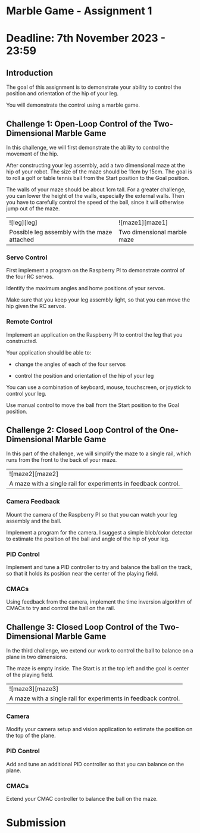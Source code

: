 # Marble Game - Assignment 1
# Deadline: 7th November 2023 - 23:59

## Introduction

The goal of this assignment is to demonstrate your ability to control
the position and orientation of the hip of your leg.

You will demonstrate the control using a marble game. 

## Challenge 1: Open-Loop Control of the Two-Dimensional Marble Game

In this challenge, we will first demonstrate the ability to control the movement
of the hip. 

After constructing your leg assembly, add a two dimensional maze at the hip
of your robot. The size of the maze should be 11cm by 15cm. The goal is to roll
a golf or table tennis ball from the Start position to the Goal position.

The walls of your maze should be about 1cm tall. For a greater challenge, you 
can lower the height of the walls, especially the external walls. Then you have
to carefully control the speed of the ball, since it will otherwise jump out of
the maze.

<div style={{textAlign: 'center', width:"80%"}}>
  <table>
    <tr>
      <td>
        ![leg][leg]
      </td>
      <td>
        ![maze1][maze1]
      </td>
      </tr>
      <tr>
      <td>
        Possible leg assembly with the maze attached
      </td>
      <td>
        Two dimensional marble maze
      </td>
    </tr>
  </table>
</div>

[leg]: ./leg_assembly.svg
[maze1]: ./maze1.svg

### Servo Control 

First implement a program on the Raspberry PI to demonstrate control
of the four RC servos. 

Identify the maximum angles and home positions of your servos.

Make sure that you keep your leg assembly light, so that you can move the
hip given the RC servos.

### Remote Control 

Implement an application on the Raspberry PI to control the leg that
you constructed. 

Your application should be able to:

  * change the angles of each of the four servos

  * control the position and orientation of the hip of your leg

You can use a combination of keyboard, mouse, touchscreen, or joystick to control
your leg.

Use manual control to move the ball from the Start position to the Goal position.

## Challenge 2: Closed Loop Control of the One-Dimensional Marble Game 

In this part of the challenge, we will simplify the maze to a single rail,
which runs from the front to the back of your maze.

<div style={{textAlign: 'center', width:'40%'}}>
  <table>
    <tr>
      <td>
        ![maze2][maze2]
      </td>
      </tr>
      <tr>
      <td>
        A maze with a single rail for experiments in feedback control.
      </td>
    </tr>
  </table>
</div>

[maze2]: ./maze2.svg


### Camera Feedback

Mount the camera of the Raspberry PI so that you can watch your leg assembly
and the ball. 

Implement a program for the camera. I suggest a simple blob/color detector 
to estimate the position of the ball and angle of the hip of your leg.

### PID Control

Implement and tune a PID controller to try and balance the ball on the track, so that
it holds its position near the center of the playing field.

### CMACs

Using feedback from the camera, implement the time inversion algorithm of
CMACs to try and control the ball on the rail.

## Challenge 3: Closed Loop Control of the Two-Dimensional Marble Game 

In the third challenge, we extend our work to control the ball to balance
on a plane in two dimensions.

The maze is empty inside. The Start is at the top left and the goal is center of the
playing field.

<div style={{textAlign: 'center', width:'40%'}}>
  <table>
    <tr>
      <td>
        ![maze3][maze3]
      </td>
      </tr>
      <tr>
      <td>
        A maze with a single rail for experiments in feedback control.
      </td>
    </tr>
  </table>
</div>

[maze3]: ./maze3.svg

### Camera

Modify your camera setup and vision application to estimate the position on the
top of the plane.

### PID Control

Add and tune an additional PID controller so that you can balance on the plane.

### CMACs

Extend your CMAC controller to balance the ball on the maze.

# Submission






